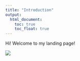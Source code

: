 ```yaml
---
title: "Introduction"
output: 
  html_document:
    toc: true
    toc_float: true
---
```

 Hi! Welcome to my landing page!
 
![](images/giphy.gif)


 
 